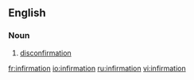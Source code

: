 ==English==

===Noun===
{{en-noun|-}}

# {{context|philosophy}} [[disconfirmation]]

[[fr:infirmation]]
[[io:infirmation]]
[[ru:infirmation]]
[[vi:infirmation]]